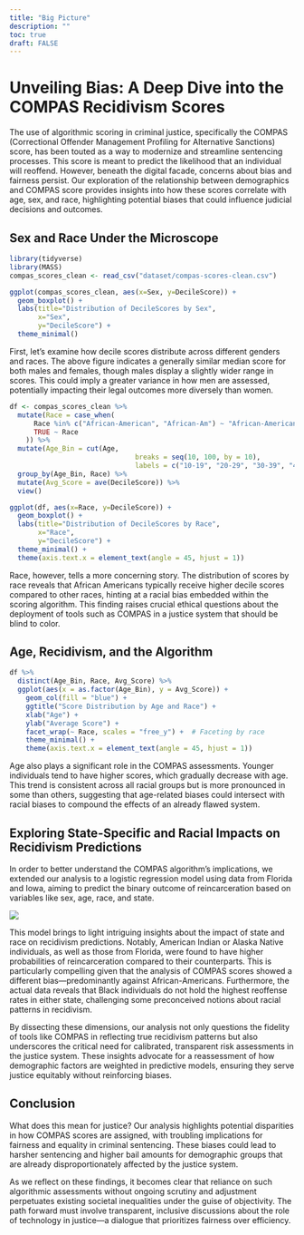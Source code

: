 ```yaml
---
title: "Big Picture"
description: ""
toc: true
draft: FALSE
---
```


# Unveiling Bias: A Deep Dive into the COMPAS Recidivism Scores

The use of algorithmic scoring in criminal justice, specifically the COMPAS (Correctional Offender Management Profiling for Alternative Sanctions) score, has been touted as a way to modernize and streamline sentencing processes. This score is meant to predict the likelihood that an individual will reoffend. However, beneath the digital facade, concerns about bias and fairness persist. Our exploration of the relationship between demographics and COMPAS score provides insights into how these scores correlate with age, sex, and race, highlighting potential biases that could influence judicial decisions and outcomes.

## Sex and Race Under the Microscope

```r
library(tidyverse)
library(MASS)
compas_scores_clean <- read_csv("dataset/compas-scores-clean.csv")

ggplot(compas_scores_clean, aes(x=Sex, y=DecileScore)) +
  geom_boxplot() +
  labs(title="Distribution of DecileScores by Sex",
       x="Sex",
       y="DecileScore") +
  theme_minimal()
```

First, let's examine how decile scores distribute across different genders and races. The above figure indicates a generally similar median score for both males and females, though males display a slightly wider range in scores. This could imply a greater variance in how men are assessed, potentially impacting their legal outcomes more diversely than women.

```r

df <- compas_scores_clean %>% 
  mutate(Race = case_when(
      Race %in% c("African-American", "African-Am") ~ "African-American",
      TRUE ~ Race
    )) %>% 
  mutate(Age_Bin = cut(Age, 
                               breaks = seq(10, 100, by = 10), 
                               labels = c("10-19", "20-29", "30-39", "40-49", "50-59", "60-69", "70-79", "80-89", "90-99"))) %>%
  group_by(Age_Bin, Race) %>% 
  mutate(Avg_Score = ave(DecileScore)) %>% 
  view()

ggplot(df, aes(x=Race, y=DecileScore)) +
  geom_boxplot() +
  labs(title="Distribution of DecileScores by Race",
       x="Race",
       y="DecileScore") +
  theme_minimal() +
  theme(axis.text.x = element_text(angle = 45, hjust = 1))
```

Race, however, tells a more concerning story. The distribution of scores by race reveals that African Americans typically receive higher decile scores compared to other races, hinting at a racial bias embedded within the scoring algorithm. This finding raises crucial ethical questions about the deployment of tools such as COMPAS in a justice system that should be blind to color.

## Age, Recidivism, and the Algorithm

```r
df %>% 
  distinct(Age_Bin, Race, Avg_Score) %>% 
  ggplot(aes(x = as.factor(Age_Bin), y = Avg_Score)) +
    geom_col(fill = "blue") +
    ggtitle("Score Distribution by Age and Race") +
    xlab("Age") +
    ylab("Average Score") +
    facet_wrap(~ Race, scales = "free_y") +  # Faceting by race
    theme_minimal() +
    theme(axis.text.x = element_text(angle = 45, hjust = 1))
```

Age also plays a significant role in the COMPAS assessments. Younger individuals tend to have higher scores, which gradually decrease with age. This trend is consistent across all racial groups but is more pronounced in some than others, suggesting that age-related biases could intersect with racial biases to compound the effects of an already flawed system.

## Exploring State-Specific and Racial Impacts on Recidivism Predictions

In order to better understand the COMPAS algorithm's implications, we extended our analysis to a logistic regression model using data from Florida and Iowa, aiming to predict the binary outcome of reincarceration based on variables like sex, age, race, and state.

![](images/clipboard-3228062840.png)

This model brings to light intriguing insights about the impact of state and race on recidivism predictions. Notably, American Indian or Alaska Native individuals, as well as those from Florida, were found to have higher probabilities of reincarceration compared to their counterparts. This is particularly compelling given that the analysis of COMPAS scores showed a different bias—predominantly against African-Americans. Furthermore, the actual data reveals that Black individuals do not hold the highest reoffense rates in either state, challenging some preconceived notions about racial patterns in recidivism.

By dissecting these dimensions, our analysis not only questions the fidelity of tools like COMPAS in reflecting true recidivism patterns but also underscores the critical need for calibrated, transparent risk assessments in the justice system. These insights advocate for a reassessment of how demographic factors are weighted in predictive models, ensuring they serve justice equitably without reinforcing biases.

## Conclusion

What does this mean for justice? Our analysis highlights potential disparities in how COMPAS scores are assigned, with troubling implications for fairness and equality in criminal sentencing. These biases could lead to harsher sentencing and higher bail amounts for demographic groups that are already disproportionately affected by the justice system.

As we reflect on these findings, it becomes clear that reliance on such algorithmic assessments without ongoing scrutiny and adjustment perpetuates existing societal inequalities under the guise of objectivity. The path forward must involve transparent, inclusive discussions about the role of technology in justice—a dialogue that prioritizes fairness over efficiency.
